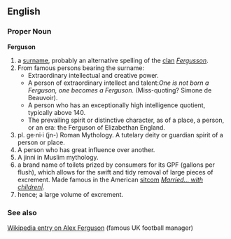 {{rfd}} <!-- No surnames here. -->
{{rfc}} 
<!--
This was obviously copied in from somewhere, can't find the source using Google 
-->
==English==
{{wikipedia}}
===Proper Noun===
'''Ferguson'''
#a [[surname]], probably an alternative spelling of the [[clan]] ''[[Fergusson]]''.
#From famous persons bearing the surname:
#*Extraordinary intellectual and creative power.
#*A person of extraordinary intellect and talent:''One is not born a Ferguson, one becomes a Ferguson.'' (Miss-quoting? Simone de Beauvoir).
#*A person who has an exceptionally high intelligence quotient, typically above 140.
#*The prevailing spirit or distinctive character, as of a place, a person, or an era: the Ferguson of Elizabethan England.
#pl. ge·ni·i (jn-) Roman Mythology. A tutelary deity or guardian spirit of a person or place.
#A person who has great influence over another.
#A jinni in Muslim mythology.
#a brand name of toilets prized by consumers for its GPF (gallons per flush), which allows for the swift and tidy removal of large pieces of excrement. Made famous in the American [[sitcom]] ''[[w:Married..._with_Children|Married... with children|]].''
#hence; a large volume of excrement.

===See also===
[[w:Alex Ferguson|Wikipedia entry on Alex Ferguson]] (famous UK football manager)